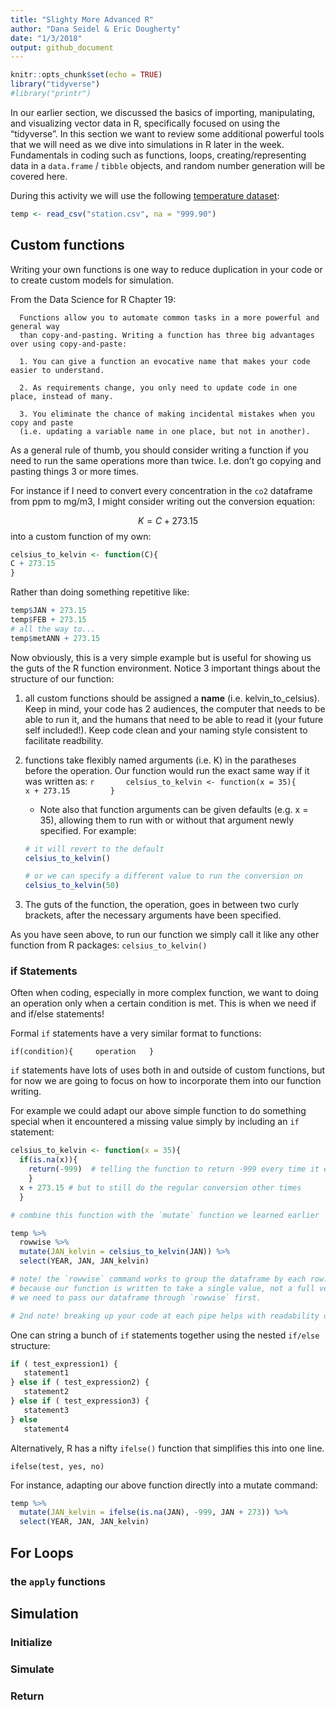 ```yaml
---
title: "Slighty More Advanced R"
author: "Dana Seidel & Eric Dougherty"
date: "1/3/2018"
output: github_document
---
```


```r
knitr::opts_chunk$set(echo = TRUE)
library("tidyverse")
#library("printr") 
```

In our earlier section, we discussed the basics of importing, manipulating, 
and visualizing vector data in R, specifically focused on using the "tidyverse".
In this section we want to review some additional powerful tools that we will need
as we dive into simulations in R later in the week. Fundamentals in coding such as functions,
loops, creating/representing data in a `data.frame` / `tibble` objects, and random number generation
will be covered here.

During this activity we will use the following [temperature dataset](https://data.giss.nasa.gov/cgi-bin/gistemp/stdata_show.cgi?id=403718030000&dt=1&ds=5):

```r
temp <- read_csv("station.csv", na = "999.90")
```


## Custom functions
Writing your own functions is one way to reduce duplication in your code or to 
create custom models for simulation. 

From the Data Science for R Chapter 19: 

      Functions allow you to automate common tasks in a more powerful and general way
      than copy-and-pasting. Writing a function has three big advantages over using copy-and-paste:

      1. You can give a function an evocative name that makes your code easier to understand.

      2. As requirements change, you only need to update code in one place, instead of many.

      3. You eliminate the chance of making incidental mistakes when you copy and paste 
      (i.e. updating a variable name in one place, but not in another).


As a general rule of thumb, you should consider writing a function if you need to run the same
operations more than twice. I.e. don't go copying and pasting things 3 or more times.  

For instance if I need to convert every concentration in the `co2` dataframe from
ppm to mg/m3, I might consider writing out the conversion equation:

$$K = C + 273.15 $$
into a custom function of my own:
```r
celsius_to_kelvin <- function(C){
C + 273.15
}
```

Rather than doing something repetitive like: 
```r
temp$JAN + 273.15
temp$FEB + 273.15
# all the way to...
temp$metANN + 273.15
```


Now obviously, this is a very simple example but is useful for showing us the guts
of the R function environment. Notice 3 important things about the structure of our function:

1. all custom functions should be assigned a **name** (i.e. kelvin_to_celsius). Keep in mind, your
code has 2 audiences, the computer that needs to be able to run it, and the humans
that need to be able to read it (your future self included!). Keep code clean and 
your naming style consistent to facilitate readbility. 

2. functions take flexibly named arguments (i.e. K) in the paratheses before the operation. Our function would run the exact same way if it was written as:
    ```r
      celsius_to_kelvin <- function(x = 35){
        x + 273.15
        }
    ```
    - Note also that function arguments can be given defaults (e.g. x = 35), allowing 
    them to run with or without that argument newly specified. For example:
    ```r
    # it will revert to the default
    celsius_to_kelvin()
    
    # or we can specify a different value to run the conversion on
    celsius_to_kelvin(50)
    ```

3. The guts of the function, the operation, goes in between two curly brackets, after the
necessary arguments have been specified. 

As you have seen above, to run our function we simply call it like any other function from R packages:
`celsius_to_kelvin()`

### if Statements

Often when coding, especially in more complex function, we want to doing an operation
only when a certain condition is met. This is when we need if and if/else statements!

Formal `if` statements have a very similar format to functions:

`
if(condition){
    operation
  }
`

`if` statements have lots of uses both in and outside of custom functions, but for 
now we are going to focus on how to incorporate them into our function writing.

For example we could adapt our above simple function to do something special when 
it encountered a missing value simply by including an `if` statement:

```r
celsius_to_kelvin <- function(x = 35){
  if(is.na(x)){
    return(-999)  # telling the function to return -999 every time it encounters an NA
    }
  x + 273.15 # but to still do the regular conversion other times 
  }

# combine this function with the `mutate` function we learned earlier

temp %>% 
  rowwise %>% 
  mutate(JAN_kelvin = celsius_to_kelvin(JAN)) %>% 
  select(YEAR, JAN, JAN_kelvin)

# note! the `rowwise` command works to group the dataframe by each row. 
# because our function is written to take a single value, not a full vector, 
# we need to pass our dataframe through `rowwise` first. 

# 2nd note! breaking up your code at each pipe helps with readability of each step.
```

One can string a bunch of `if` statements together using the nested `if/else` structure:

```r
if ( test_expression1) {
   statement1
} else if ( test_expression2) {
   statement2
} else if ( test_expression3) {
   statement3
} else
   statement4
```

Alternatively, R has a nifty `ifelse()` function that simplifies this into one line. 

`ifelse(test, yes, no)`

For instance, adapting our above function directly into a mutate command:
```r
temp %>% 
  mutate(JAN_kelvin = ifelse(is.na(JAN), -999, JAN + 273)) %>% 
  select(YEAR, JAN, JAN_kelvin) 
```

## For Loops


### the `apply` functions

## Simulation
### Initialize
### Simulate
### Return

